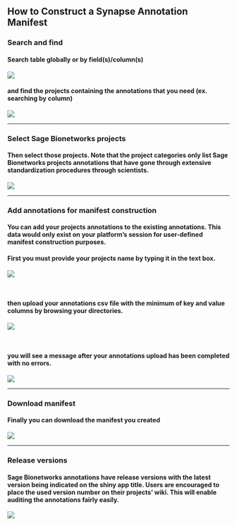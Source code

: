 ## How to Construct a Synapse Annotation Manifest

### Search and find 

#### Search table globally or by field(s)/column(s)

![](../img/search1.png)
<br>

#### and find the projects containing the annotations that you need (ex. searching by column)

![](../img/search2.png)

<hr/>

### Select Sage Bionetworks projects

#### Then select those projects. Note that the project categories only list Sage Bionetworks projects annotations that have gone through extensive standardization procedures through scientists.

![](../img/select.png)

<hr/>

### Add annotations for manifest construction

#### You can add your projects annotations to the existing annotations. This data would only exist on your platform's session for user-defined manifest construction purposes.

#### First you must provide your projects name by typing it in the text box. 

![](../img/add1.png)

<br>

#### then upload your annotations csv file with the minimum of key and value columns by browsing your directories.  

![](../img/add2.png)

<br>

#### you will see a message after your annotations upload has been completed with no errors.

![](../img/add3.png)

<hr/>

### Download manifest

#### Finally you can download the manifest you created 

![](../img/download.png)

<hr/>

### Release versions 

#### Sage Bionetworks annotations have release versions with the latest version being indicated on the shiny app title. Users are encouraged to place the used version number on their projects’ wiki. This will enable auditing the annotations fairly easily.

![](../img/releaseVersion.png)

